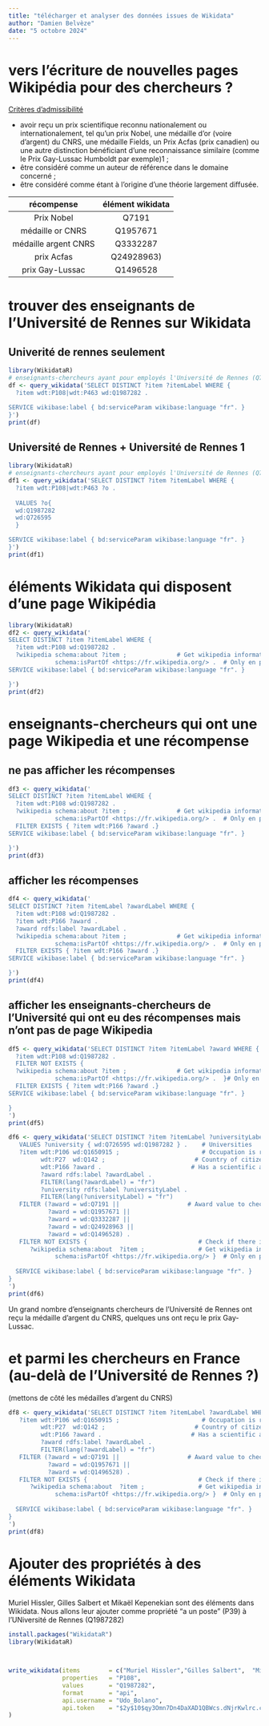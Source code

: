```yaml
---
title: "télécharger et analyser des données issues de Wikidata"
author: "Damien Belvèze"
date: "5 octobre 2024"
---
```



# vers l'écriture de nouvelles pages Wikipédia pour des chercheurs ? 

[Critères d'admissibilité](https://fr.wikipedia.org/wiki/Wikip%C3%A9dia:Notori%C3%A9t%C3%A9_des_personnes)

- avoir reçu un prix scientifique reconnu nationalement ou internationalement, tel qu'un prix Nobel, une médaille d'or (voire d'argent) du CNRS, une médaille Fields, un Prix Acfas (prix canadien) ou une autre distinction bénéficiant d'une reconnaissance similaire (comme le Prix Gay-Lussac Humboldt par exemple)1 ;  
- être considéré comme un auteur de référence dans le domaine concerné ;  
- être considéré comme étant à l'origine d'une théorie largement diffusée.  


| récompense | élément wikidata |
|:---:|:---:|
| Prix Nobel | Q7191 |
| médaille or CNRS | Q1957671  |
| médaille argent CNRS | Q3332287 |
| prix Acfas | Q24928963) |
| prix Gay-Lussac | Q1496528 |


# trouver des enseignants de l'Université de Rennes sur Wikidata

## Univerité de rennes seulement
```r
library(WikidataR)
# enseignants-chercheurs ayant pour employés l'Université de Rennes (Q726595) ou l'Université de Rennes 1 (Q1987282)
df <- query_wikidata('SELECT DISTINCT ?item ?itemLabel WHERE {
  ?item wdt:P108|wdt:P463 wd:Q1987282 .

SERVICE wikibase:label { bd:serviceParam wikibase:language "fr". }
}')
print(df)
```



## Université de Rennes + Université de Rennes 1
```r
library(WikidataR)
# enseignants-chercheurs ayant pour employés l'Université de Rennes (Q726595) ou l'Université de Rennes 1 (Q1987282)
df1 <- query_wikidata('SELECT DISTINCT ?item ?itemLabel WHERE {
  ?item wdt:P108|wdt:P463 ?o .
  
  VALUES ?o{
  wd:Q1987282
  wd:Q726595
  }

SERVICE wikibase:label { bd:serviceParam wikibase:language "fr". }
}')
print(df1)
```


# éléments Wikidata qui disposent d'une page Wikipédia

```r
library(WikidataR)
df2 <- query_wikidata('
SELECT DISTINCT ?item ?itemLabel WHERE {
  ?item wdt:P108 wd:Q1987282 .
  ?wikipedia schema:about ?item ;              # Get wikipedia information about this item
             schema:isPartOf <https://fr.wikipedia.org/> .  # Only en pages, not other language versions
SERVICE wikibase:label { bd:serviceParam wikibase:language "fr". }

}')
print(df2)

```

# enseignants-chercheurs qui ont une page Wikipedia et une récompense

## ne pas afficher les récompenses

```r
df3 <- query_wikidata('
SELECT DISTINCT ?item ?itemLabel WHERE {
  ?item wdt:P108 wd:Q1987282 .
  ?wikipedia schema:about ?item ;              # Get wikipedia information about this item
             schema:isPartOf <https://fr.wikipedia.org/> .  # Only en pages, not other language versions 
  FILTER EXISTS { ?item wdt:P166 ?award .}
SERVICE wikibase:label { bd:serviceParam wikibase:language "fr". }

}')
print(df3)
```


## afficher les récompenses

```r
df4 <- query_wikidata('
SELECT DISTINCT ?item ?itemLabel ?awardLabel WHERE {
  ?item wdt:P108 wd:Q1987282 .
  ?item wdt:P166 ?award .
  ?award rdfs:label ?awardLabel .
  ?wikipedia schema:about ?item ;              # Get wikipedia information about this item
             schema:isPartOf <https://fr.wikipedia.org/> .  # Only en pages, not other language versions 
  FILTER EXISTS { ?item wdt:P166 ?award .}
SERVICE wikibase:label { bd:serviceParam wikibase:language "fr". }

}')
print(df4)
```

## afficher les enseignants-chercheurs de l'Université qui ont eu des récompenses mais n'ont pas de page Wikipedia

```r
df5 <- query_wikidata('SELECT DISTINCT ?item ?itemLabel ?award WHERE {
  ?item wdt:P108 wd:Q1987282 .
  FILTER NOT EXISTS {
  ?wikipedia schema:about ?item ;              # Get wikipedia information about this item
             schema:isPartOf <https://fr.wikipedia.org/> .  }# Only en pages, not other language versions }
  FILTER EXISTS { ?item wdt:P166 ?award .}
SERVICE wikibase:label { bd:serviceParam wikibase:language "fr". }

}
')
print(df5)
```


```r
df6 <- query_wikidata('SELECT DISTINCT ?item ?itemLabel ?universityLabel ?awardLabel WHERE {
   VALUES ?university { wd:Q726595 wd:Q1987282 } .    # Universities
   ?item wdt:P106 wd:Q1650915 ;                       # Occupation is researcher
         wdt:P27  wd:Q142 ;                         # Country of citizenship is France
         wdt:P166 ?award .                         # Has a scientific award
         ?award rdfs:label ?awardLabel .
         FILTER(lang(?awardLabel) = "fr")
         ?university rdfs:label ?universityLabel .
         FILTER(lang(?universityLabel) = "fr")
   FILTER (?award = wd:Q7191 ||                   # Award value to check against
           ?award = wd:Q1957671 ||
           ?award = wd:Q3332287 ||
           ?award = wd:Q24928963 ||
           ?award = wd:Q1496528) .
   FILTER NOT EXISTS {                               # Check if there is no French Wikipedia page for this item
      ?wikipedia schema:about  ?item ;               # Get wikipedia information about this item
             schema:isPartOf <https://fr.wikipedia.org/> }  # Only en pages, not other language versions
  
  SERVICE wikibase:label { bd:serviceParam wikibase:language "fr". }
}
')
print(df6)
```

Un grand nombre d'enseignants chercheurs de l'Université de Rennes ont reçu la médaille d'argent du CNRS, quelques uns ont reçu le prix Gay-Lussac.


# et parmi les chercheurs en France (au-delà de l'Université de Rennes ?)

(mettons de côté les médailles d'argent du CNRS)


```r
df8 <- query_wikidata('SELECT DISTINCT ?item ?itemLabel ?awardLabel WHERE {
   ?item wdt:P106 wd:Q1650915 ;                       # Occupation is researcher
         wdt:P27  wd:Q142 ;                         # Country of citizenship is France
         wdt:P166 ?award .                         # Has a scientific award
         ?award rdfs:label ?awardLabel .
         FILTER(lang(?awardLabel) = "fr")
   FILTER (?award = wd:Q7191 ||                   # Award value to check against
           ?award = wd:Q1957671 ||
           ?award = wd:Q1496528) .
   FILTER NOT EXISTS {                               # Check if there is no French Wikipedia page for this item
      ?wikipedia schema:about  ?item ;               # Get wikipedia information about this item
             schema:isPartOf <https://fr.wikipedia.org/> }  # Only en pages, not other language versions
  
  SERVICE wikibase:label { bd:serviceParam wikibase:language "fr". }
}
')
print(df8)
```





# Ajouter des propriétés à des éléments Wikidata

Muriel Hissler, Gilles Salbert et Mikaël Kepenekian sont des éléments dans Wikidata. 
Nous allons leur ajouter comme propriété "a un poste" (P39) à l'UNiversité de Rennes (Q1987282)

```r
install.packages("WikidataR")
library(WikidataR)



write_wikidata(items        = c("Muriel Hissler","Gilles Salbert",  "Mikaël Kepenekian"),
               properties   = "P108",
               values       = "Q1987282",
               format       = "api",
               api.username = "Udo_Bolano", 
               api.token    = "$2y$10$qy3Omn7Dn4DaXAD1QBWcs.dNjrKwlrc.cFX2rVZMyQ7oYt2xYSmJS"
)
```

